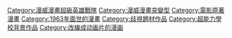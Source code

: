 {{Commonscat|X-Men}}

[[Category:漫威漫畫超級英雄戰隊|Category:漫威漫畫超級英雄戰隊]]
[[Category:漫威漫畫突變型|Category:漫威漫畫突變型]]
[[Category:電影原著漫畫|Category:電影原著漫畫]]
[[Category:1963年面世的漫畫|Category:1963年面世的漫畫]]
[[Category:歧視題材作品|Category:歧視題材作品]]
[[Category:超能力學校背景作品|Category:超能力學校背景作品]]
[[Category:改编成动画片的漫画|Category:改编成动画片的漫画]]